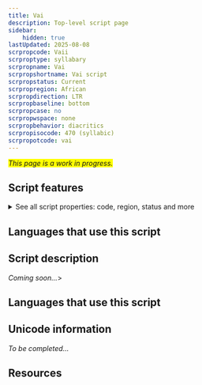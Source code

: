 ```yaml
---
title: Vai
description: Top-level script page
sidebar:
    hidden: true
lastUpdated: 2025-08-08
scrpropcode: Vaii
scrproptype: syllabary
scrpropname: Vai
scrpropshortname: Vai script
scrpropstatus: Current
scrpropregion: African
scrpropdirection: LTR
scrpropbaseline: bottom
scrpropcase: no
scrpropwspace: none
scrpropbehavior: diacritics
scrpropisocode: 470 (syllabic)
scrpropotcode: vai
---
```


<span style='background-color:yellow'>_This page is a work in progress._</span>


## Script features

<details>
<summary> See all script properties: code, region, status and more</summary>
<ScriptInfo />
</details>

## Languages that use this script

<WsList script='Vaii' wsMax='5' />

## Script description

_Coming soon..._>

## Languages that use this script

<WsList script='Vaii' wsMax='5' />

## Unicode information

_To be completed..._

## Resources

<ScriptResources detailSummary='seemore' />

